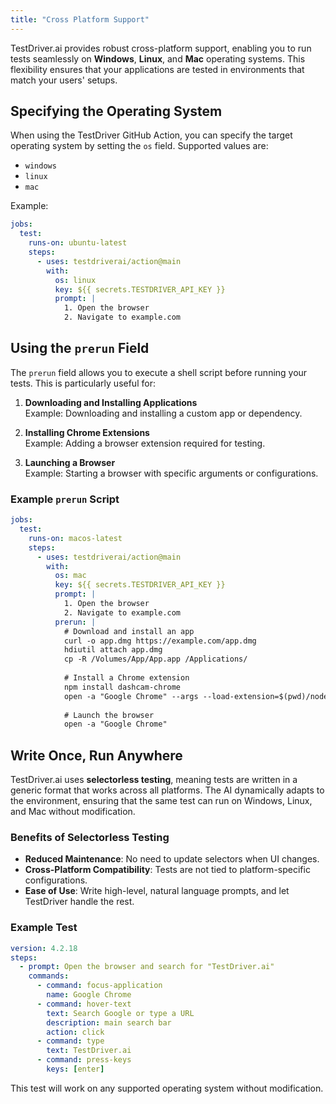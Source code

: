```yaml
---
title: "Cross Platform Support"
---
```


TestDriver.ai provides robust cross-platform support, enabling you to run tests seamlessly on **Windows**, **Linux**, and **Mac** operating systems. This flexibility ensures that your applications are tested in environments that match your users' setups.

## Specifying the Operating System

When using the TestDriver GitHub Action, you can specify the target operating system by setting the `os` field. Supported values are:

- `windows`
- `linux`
- `mac`

Example:

```yaml
jobs:
  test:
    runs-on: ubuntu-latest
    steps:
      - uses: testdriverai/action@main
        with:
          os: linux
          key: ${{ secrets.TESTDRIVER_API_KEY }}
          prompt: |
            1. Open the browser
            2. Navigate to example.com

```

## Using the `prerun` Field

The `prerun` field allows you to execute a shell script before running your tests. This is particularly useful for:

1. **Downloading and Installing Applications**  
   Example: Downloading and installing a custom app or dependency.

2. **Installing Chrome Extensions**  
   Example: Adding a browser extension required for testing.

3. **Launching a Browser**  
   Example: Starting a browser with specific arguments or configurations.

### Example `prerun` Script

```yaml
jobs:
  test:
    runs-on: macos-latest
    steps:
      - uses: testdriverai/action@main
        with:
          os: mac
          key: ${{ secrets.TESTDRIVER_API_KEY }}
          prompt: |
            1. Open the browser
            2. Navigate to example.com
          prerun: |
            # Download and install an app
            curl -o app.dmg https://example.com/app.dmg
            hdiutil attach app.dmg
            cp -R /Volumes/App/App.app /Applications/
            
            # Install a Chrome extension
            npm install dashcam-chrome
            open -a "Google Chrome" --args --load-extension=$(pwd)/node_modules/dashcam-chrome/build
            
            # Launch the browser
            open -a "Google Chrome"

```

## Write Once, Run Anywhere

TestDriver.ai uses **selectorless testing**, meaning tests are written in a generic format that works across all platforms. The AI dynamically adapts to the environment, ensuring that the same test can run on Windows, Linux, and Mac without modification.

### Benefits of Selectorless Testing

- **Reduced Maintenance**: No need to update selectors when UI changes.
- **Cross-Platform Compatibility**: Tests are not tied to platform-specific configurations.
- **Ease of Use**: Write high-level, natural language prompts, and let TestDriver handle the rest.

### Example Test

```yaml
version: 4.2.18
steps:
  - prompt: Open the browser and search for "TestDriver.ai"
    commands:
      - command: focus-application
        name: Google Chrome
      - command: hover-text
        text: Search Google or type a URL
        description: main search bar
        action: click
      - command: type
        text: TestDriver.ai
      - command: press-keys
        keys: [enter]

```

This test will work on any supported operating system without modification.
